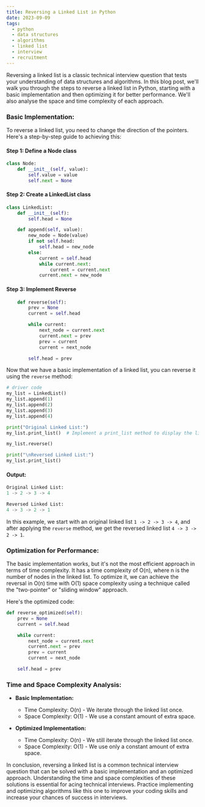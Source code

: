 ```yaml
---
title: Reversing a Linked List in Python
date: 2023-09-09
tags:
  - python
  - data structures
  - algorithms
  - linked list
  - interview
  - recruitment
---
```

Reversing a linked list is a classic technical interview question that tests your understanding of data structures and algorithms. In this blog post, we'll walk you through the steps to reverse a linked list in Python, starting with a basic implementation and then optimizing it for better performance. We'll also analyse the space and time complexity of each approach.  
### Basic Implementation:  

To reverse a linked list, you need to change the direction of the pointers. Here's a step-by-step guide to achieving this:  

#### Step 1: Define a Node class  

```python
class Node:
    def __init__(self, value):
        self.value = value
        self.next = None
```

#### Step 2: Create a LinkedList class  

```python
class LinkedList:
    def __init__(self):
        self.head = None

    def append(self, value):
        new_node = Node(value)
        if not self.head:
            self.head = new_node
        else:
            current = self.head
            while current.next:
                current = current.next
            current.next = new_node
```
#### Step 3: Implement Reverse
```python
    def reverse(self):
        prev = None
        current = self.head

        while current:
            next_node = current.next
            current.next = prev
            prev = current
            current = next_node

        self.head = prev
```
  

Now that we have a basic implementation of a linked list, you can reverse it using the `reverse` method:  

```python
# driver code
my_list = LinkedList()
my_list.append(1)
my_list.append(2)
my_list.append(3)
my_list.append(4)

print("Original Linked List:")
my_list.print_list()  # Implement a print_list method to display the linked list

my_list.reverse()

print("\nReversed Linked List:")
my_list.print_list()
```
#### Output:

```python
Original Linked List:
1 -> 2 -> 3 -> 4

Reversed Linked List:
4 -> 3 -> 2 -> 1
```

In this example, we start with an original linked list `1 -> 2 -> 3 -> 4`, and after applying the `reverse` method, we get the reversed linked list `4 -> 3 -> 2 -> 1`.

### Optimization for Performance:  

The basic implementation works, but it's not the most efficient approach in terms of time complexity. It has a time complexity of O(n), where n is the number of nodes in the linked list. To optimize it, we can achieve the reversal in O(n) time with O(1) space complexity using a technique called the "two-pointer" or "sliding window" approach.  

Here's the optimized code:  

```python
def reverse_optimized(self):
    prev = None
    current = self.head

    while current:
        next_node = current.next
        current.next = prev
        prev = current
        current = next_node

    self.head = prev
```

### Time and Space Complexity Analysis:  

- **Basic Implementation:**
  - Time Complexity: O(n) - We iterate through the linked list once.
  - Space Complexity: O(1) - We use a constant amount of extra space.

- **Optimized Implementation:**
  - Time Complexity: O(n) - We still iterate through the linked list once.
  - Space Complexity: O(1) - We use only a constant amount of extra space.

In conclusion, reversing a linked list is a common technical interview question that can be solved with a basic implementation and an optimized approach. Understanding the time and space complexities of these solutions is essential for acing technical interviews. Practice implementing and optimizing algorithms like this one to improve your coding skills and increase your chances of success in interviews.